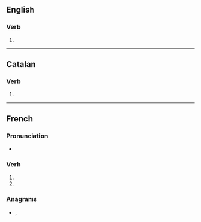 {{also|assemblés}}

==English==

===Verb===
{{head|en|verb form}}

# {{en-third-person singular of|assemble}}

----

==Catalan==

===Verb===
{{head|ca|verb form}}

# {{ca-verb form of|p=2|n=sg|t=pres|m=ind|assemblar}}

----

==French==

===Pronunciation===
* {{audio|fr|LL-Q150 (fra)-DenisdeShawi-assembles.wav|Audio (CAN)}}

===Verb===
{{head|fr|verb form}}

# {{inflection of|fr|assembler||2|s|pres|indc}}
# {{inflection of|fr|assembler||2|s|pres|subj}}

===Anagrams===
* {{l|fr|blessâmes}}, {{l|fr|semblasse}}